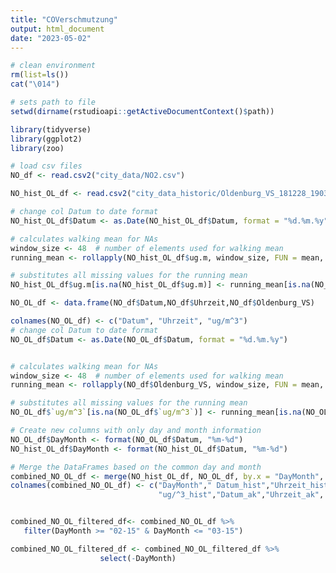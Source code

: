 ```yaml
---
title: "COVerschmutzung"
output: html_document
date: "2023-05-02"
---
```


``` r
# clean environment
rm(list=ls())
cat("\014")

# sets path to file
setwd(dirname(rstudioapi::getActiveDocumentContext()$path))

library(tidyverse)
library(ggplot2)
library(zoo)
```


```r
# load csv files
NO_df <- read.csv2("city_data/NO2.csv")

NO_hist_OL_df <- read.csv2("city_data_historic/Oldenburg_VS_181228_190328.csv")

# change col Datum to date format
NO_hist_OL_df$Datum <- as.Date(NO_hist_OL_df$Datum, format = "%d.%m.%y")

# calculates walking mean for NAs
window_size <- 48  # number of elements used for walking mean
running_mean <- rollapply(NO_hist_OL_df$ug.m, window_size, FUN = mean, na.rm = TRUE, partial = TRUE, align = "right")

# substitutes all missing values for the running mean
NO_hist_OL_df$ug.m[is.na(NO_hist_OL_df$ug.m)] <- running_mean[is.na(NO_hist_OL_df$ug.m)]

NO_OL_df <- data.frame(NO_df$Datum,NO_df$Uhrzeit,NO_df$Oldenburg_VS)

colnames(NO_OL_df) <- c("Datum", "Uhrzeit", "ug/m^3")
# change col Datum to date format
NO_OL_df$Datum <- as.Date(NO_OL_df$Datum, format = "%d.%m.%y")


# calculates walking mean for NAs
window_size <- 48  # number of elements used for walking mean
running_mean <- rollapply(NO_df$Oldenburg_VS, window_size, FUN = mean, na.rm = TRUE, partial = TRUE, align = "right")

# substitutes all missing values for the running mean
NO_OL_df$`ug/m^3`[is.na(NO_OL_df$`ug/m^3`)] <- running_mean[is.na(NO_OL_df$`ug/m^3`)]

# Create new columns with only day and month information
NO_OL_df$DayMonth <- format(NO_OL_df$Datum, "%m-%d")
NO_hist_OL_df$DayMonth <- format(NO_hist_OL_df$Datum, "%m-%d")

# Merge the DataFrames based on the common day and month
combined_NO_OL_df <- merge(NO_hist_OL_df, NO_OL_df, by.x = "DayMonth", by.y = "DayMonth")
colnames(combined_NO_OL_df) <- c("DayMonth"," Datum_hist","Uhrzeit_hist", 
                                 "ug/^3_hist","Datum_ak","Uhrzeit_ak", "ug/m^3_ak")


combined_NO_OL_filtered_df<- combined_NO_OL_df %>%
   filter(DayMonth >= "02-15" & DayMonth <= "03-15")

combined_NO_OL_filtered_df <- combined_NO_OL_filtered_df %>%
                    select(-DayMonth)

```


```r


```

